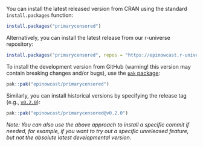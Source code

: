 You can install the latest released version from CRAN using the standard `install.packages` function:

```r
install.packages("primarycensored")
```

Alternatively, you can install the latest release from our r-universe repository:

```r
install.packages("primarycensored", repos = "https://epinowcast.r-universe.dev")
```

To install the development version from GitHub (warning! this version may contain breaking changes and/or bugs), use the [`pak` package](https://pak.r-lib.org/):

```r
pak::pak("epinowcast/primarycensored")
```

Similarly, you can install historical versions by specifying the release tag (e.g., [`v0.2.0`](https://github.com/epinowcast/primarycensored/releases/tag/v0.2.0)):

```r
pak::pak("epinowcast/primarycensored@v0.2.0")
```

*Note: You can also use the above approach to install a specific commit if needed, for example, if you want to try out a specific unreleased feature, but not the absolute latest developmental version.*

